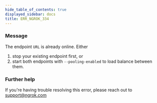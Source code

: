 ```yaml
---
hide_table_of_contents: true
displayed_sidebar: docs
title: ERR_NGROK_334
---
```




### Message

The endpoint `URL` is already online. Either

1. stop your existing endpoint first, or
2. start both endpoints with `--pooling-enabled` to load balance between them.

<ErrorDetails error="err_ngrok_334" />

### Further help

If you're having trouble resolving this error, please reach out to [support@ngrok.com](mailto:support@ngrok.com?subject=Help%20with%20ERR_NGROK_334)
